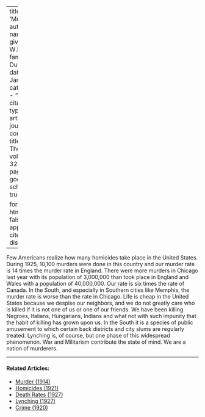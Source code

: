 
---
title: 'Murder'
author:
  - name:
      given: W.E.B.
      family: Du Bois
date: Jan. 1926
categories: 
  - ""
citation: 
  type: article-journal
  container-title: The Crisis
  volume: 32
  issue: 3
  page: 112
google-scholar: true

format:
  html:
    toc: false
    appendix-cite-as: display
---


Few Americans realize how many homicides take place in the United States. During 1925, 10,100 murders were done in this country and our murder rate is 14 times the murder rate in England. There were more murders in Chicago last year with its population of 3,000,000 than took place in England and Wales with a population of 40,000,000. Our rate is six times the rate of Canada. In the South, and especially in Southern cities like Memphis, the murder rate is worse than the rate in Chicago. Life is cheap in the United States because we despise our neighbors, and we do not greatly care who is killed if it is not one of us or one of our friends. We have been killing Negroes, Italians, Hungarians, Indians and what not with such impunity that the habit of killing has grown upon us. In the South it is a species of public amusement to which certain back districts and city slums are regularly treated. Lynching is, of course, but one phase of this widespread phenomenon. War and Militarism contribute the state of mind. We are a nation of murderers.

<!-- Similar articles start here -->
<div  class="clear-wrap"></div>
<hr>
#### Related Articles:

* [Murder (1914)](/Volumes/09/02/murder.html)
* [Homicides (1921)](/Volumes/23/05/homicides.html)
* [Death Rates (1927)](/Volumes/34/08/death_rates.html)
* [Lynching (1927)](/Volumes/33/04/lynching.html)
* [Crime (1920)](/Volumes/19/04/crime.html)

<!-- Similar articles end here -->
